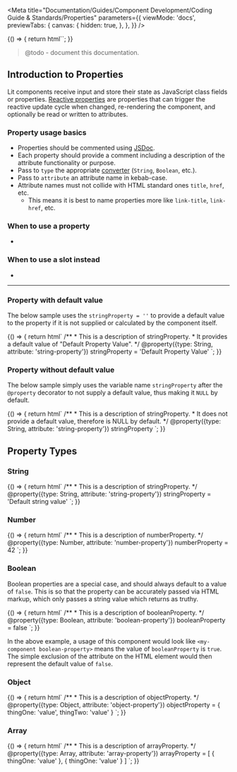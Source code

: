 
<Meta
  title="Documentation/Guides/Component Development/Coding Guide & Standards/Properties"
  parameters={{
    viewMode: 'docs',
    previewTabs: {
      canvas: {
        hidden: true,
      },
    },
  }}
/>

<Story name="Introduction">
  {() => {
    return html``;
  }}
</Story>



> @todo - document this documentation.

## Introduction to Properties

Lit components receive input and store their state as JavaScript class fields or properties. 
[Reactive properties](https://lit.dev/docs/components/properties/) are properties that can trigger the reactive update cycle when changed, 
re-rendering the component, and optionally be read or written to attributes. 

### Property usage basics
- Properties should be commented using [JSDoc](https://github.com/jsdoc/jsdoc).
- Each property should provide a comment including a description of the attribute functionality or purpose.
- Pass to `type` the appropriate [converter](https://lit.dev/docs/components/properties/#conversion-type) (`String`, `Boolean`, etc.). 
- Pass to `attribute` an attribute name in kebab-case.
- Attribute names must not collide with HTML standard ones `title`, `href`, etc.
  - This means it is best to name properties more like `link-title`, `link-href`, etc. 

### When to use a property
- 

### When to use a slot instead
- 

--- 

### Property with default value

The below sample uses the `stringProperty = ''` to provide a default value to the property if it is not supplied or calculated by the component itself.

<Story name="With default value">
  {() => {
    return html`
<outline-code-block language="typescript" class="mb-6">
/**
* This is a description of stringProperty.
* It provides a default value of "Default Property Value".
*/
@property({type: String, attribute: 'string-property'})
stringProperty = 'Default Property Value'
</outline-code-block>
    `;
  }}
</Story>

### Property without default value

The below sample simply uses the variable name `stringProperty` after the `@property` decorator to not supply a default value, thus making it `NULL` by default.

<Story name="Without default value">
  {() => {
    return html`
<outline-code-block language="typescript" class="mb-6">
/**
* This is a description of stringProperty.
* It does not provide a default value, therefore is NULL by default.
*/
@property({type: String, attribute: 'string-property'}) stringProperty
</outline-code-block>
    `;
  }}
</Story>

## Property Types

### String

<Story name="Property: String">
  {() => {
    return html`
<outline-code-block language="typescript" class="mb-6">
/**
* This is a description of stringProperty.
*/
@property({type: String, attribute: 'string-property'})
stringProperty = 'Default string value'
</outline-code-block>
    `;
  }}
</Story>

### Number

<Story name="Property: Number">
  {() => {
    return html`
<outline-code-block language="typescript" class="mb-6">
/**
* This is a description of numberProperty.
*/
@property({type: Number, attribute: 'number-property'})
numberProperty = 42
</outline-code-block>
    `;
  }}
</Story>

### Boolean

Boolean properties are a special case, and should always default to a value of `false`. 
This is so that the property can be accurately passed via HTML markup, which only passes a string value which returns as truthy. 

<Story name="Property: Boolean">
  {() => {
    return html`
<outline-code-block language="typescript" class="mb-6">
/**
* This is a description of booleanProperty.
*/
@property({type: Boolean, attribute: 'boolean-property'})
booleanProperty = false
</outline-code-block>
    `;
  }}
</Story>

In the above example, a usage of this component would look like `<my-component boolean-property>` means the value of `booleanProperty` is `true`. 
The simple exclusion of the attribute on the HTML element would then represent the default value of `false`.

### Object

<Story name="Property: Object">
  {() => {
    return html`
<outline-code-block language="typescript" class="mb-6">
/**
* This is a description of objectProperty.
*/
@property({type: Object, attribute: 'object-property'})
objectProperty = { thingOne: 'value', thingTwo: 'value' }
</outline-code-block>
    `;
  }}
</Story>

### Array

<Story name="Property: Array">
  {() => {
    return html`
<outline-code-block language="typescript" class="mb-6">
/**
* This is a description of arrayProperty.
*/
@property({type: Array, attribute: 'array-property'})
arrayProperty = [ { thingOne: 'value' }, { thingOne: 'value' } ]
</outline-code-block>
    `;
  }}
</Story>
